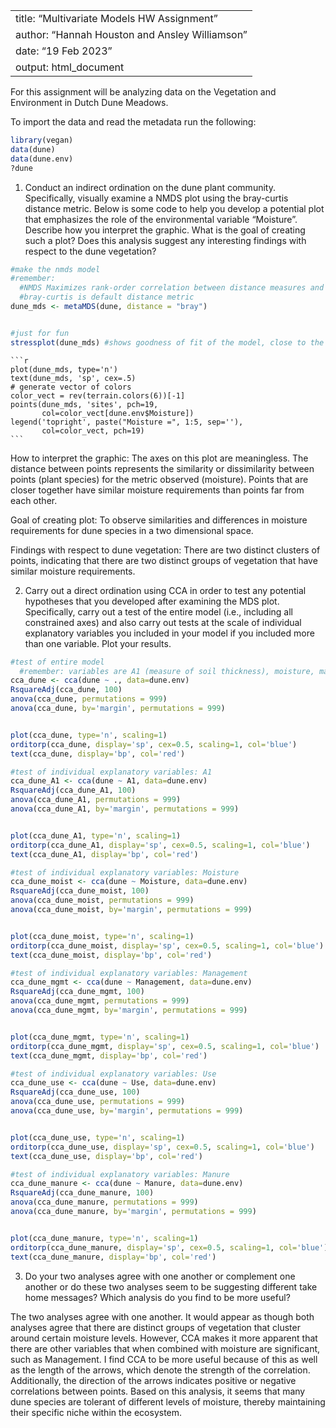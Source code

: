
---
title: "Multivariate Models HW Assignment"
author: "Hannah Houston and Ansley Williamson"
date: "19 Feb 2023"
output: html_document
---

For this assignment will be analyzing data on the Vegetation
and Environment in Dutch Dune Meadows.

To import the data and read the metadata run the following:

```r
library(vegan)
data(dune)
data(dune.env)
?dune
```

1. Conduct an indirect ordination on the dune plant community. Specifically,
visually examine a NMDS plot using the bray-curtis distance metric. Below is 
some code to help you develop a potential plot that emphasizes the role of the
environmental variable "Moisture". Describe how you interpret the
graphic. What is the goal of creating such a plot? Does this analysis suggest
any interesting findings with respect to the dune vegetation?

```r
#make the nmds model 
#remember: 
  #NMDS Maximizes rank-order correlation between distance measures and distance in ordination        #space. Points are moved to minimize “stress”. Stress is a measure of the mismatch between the     #two kinds of distance indirect, so only a single matrix is analyzed
  #bray-curtis is default distance metric
dune_mds <- metaMDS(dune, distance = "bray")


#just for fun
stressplot(dune_mds) #shows goodness of fit of the model, close to the line = low stress value
```


    ```r

    plot(dune_mds, type='n')
    text(dune_mds, 'sp', cex=.5)
    # generate vector of colors 
    color_vect = rev(terrain.colors(6))[-1]
    points(dune_mds, 'sites', pch=19, 
           col=color_vect[dune.env$Moisture])
    legend('topright', paste("Moisture =", 1:5, sep=''), 
           col=color_vect, pch=19)
    ```
How to interpret the graphic: 
The axes on this plot are meaningless. The distance between points represents the similarity or dissimilarity between points (plant species) for the metric observed (moisture). Points that are closer together have similar moisture requirements than points far from each other.

Goal of creating plot: 
To observe similarities and differences in moisture requirements for dune species in a two dimensional space. 

Findings with respect to dune vegetation: 
There are two distinct clusters of points, indicating that there are two distinct groups of vegetation that have similar moisture requirements. 

2. Carry out a direct ordination using CCA in order to test any potential 
hypotheses that you developed after examining the MDS plot. Specifically,
carry out a test of the entire model (i.e., including all constrained axes)
and also carry out tests at the scale of individual explanatory variables
you included in your model if you included more than one variable. Plot your 
results.

```r
#test of entire model
  #remember: variables are A1 (measure of soil thickness), moisture, management, use, and manure
cca_dune <- cca(dune ~ ., data=dune.env)
RsquareAdj(cca_dune, 100)
anova(cca_dune, permutations = 999)
anova(cca_dune, by='margin', permutations = 999)


plot(cca_dune, type='n', scaling=1)
orditorp(cca_dune, display='sp', cex=0.5, scaling=1, col='blue')
text(cca_dune, display='bp', col='red')

```
```r
#test of individual explanatory variables: A1 
cca_dune_A1 <- cca(dune ~ A1, data=dune.env)
RsquareAdj(cca_dune_A1, 100)
anova(cca_dune_A1, permutations = 999)
anova(cca_dune_A1, by='margin', permutations = 999)


plot(cca_dune_A1, type='n', scaling=1)
orditorp(cca_dune_A1, display='sp', cex=0.5, scaling=1, col='blue')
text(cca_dune_A1, display='bp', col='red')
```
```r
#test of individual explanatory variables: Moisture
cca_dune_moist <- cca(dune ~ Moisture, data=dune.env)
RsquareAdj(cca_dune_moist, 100)
anova(cca_dune_moist, permutations = 999)
anova(cca_dune_moist, by='margin', permutations = 999)


plot(cca_dune_moist, type='n', scaling=1)
orditorp(cca_dune_moist, display='sp', cex=0.5, scaling=1, col='blue')
text(cca_dune_moist, display='bp', col='red')
```

```r
#test of individual explanatory variables: Management
cca_dune_mgmt <- cca(dune ~ Management, data=dune.env)
RsquareAdj(cca_dune_mgmt, 100)
anova(cca_dune_mgmt, permutations = 999)
anova(cca_dune_mgmt, by='margin', permutations = 999)


plot(cca_dune_mgmt, type='n', scaling=1)
orditorp(cca_dune_mgmt, display='sp', cex=0.5, scaling=1, col='blue')
text(cca_dune_mgmt, display='bp', col='red')
```
```r
#test of individual explanatory variables: Use
cca_dune_use <- cca(dune ~ Use, data=dune.env)
RsquareAdj(cca_dune_use, 100)
anova(cca_dune_use, permutations = 999)
anova(cca_dune_use, by='margin', permutations = 999)


plot(cca_dune_use, type='n', scaling=1)
orditorp(cca_dune_use, display='sp', cex=0.5, scaling=1, col='blue')
text(cca_dune_use, display='bp', col='red')
```
```r
#test of individual explanatory variables: Manure
cca_dune_manure <- cca(dune ~ Manure, data=dune.env)
RsquareAdj(cca_dune_manure, 100)
anova(cca_dune_manure, permutations = 999)
anova(cca_dune_manure, by='margin', permutations = 999)


plot(cca_dune_manure, type='n', scaling=1)
orditorp(cca_dune_manure, display='sp', cex=0.5, scaling=1, col='blue')
text(cca_dune_manure, display='bp', col='red')
```


3. Do your two analyses agree with one another or complement one another or do
these two analyses seem to be suggesting different take home messages? Which
analysis do you find to be more useful?

The two analyses agree with one another. It would appear as though both analyses agree that there are distinct groups of vegetation that cluster around certain moisture levels. However, CCA makes it more apparent that there are other variables that when combined with moisture are significant, such as Management. I find CCA to be more useful because of this as well as the length of the arrows, which denote the strength of the correlation. Additionally, the direction of the arrows indicates positive or negative correlations between points. Based on this analysis, it seems that many dune species are tolerant of different levels of moisture, thereby maintaining their specific niche within the ecosystem. 
